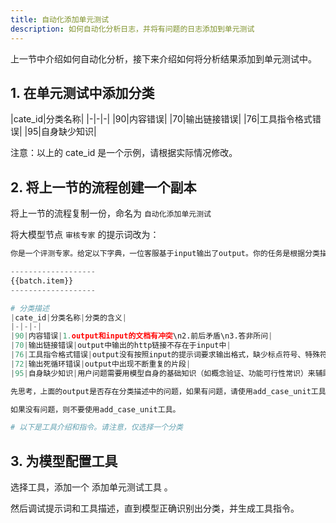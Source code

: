 ---
title: 自动化添加单元测试
description: 如何自动化分析日志，并将有问题的日志添加到单元测试
---

上一节中介绍如何自动化分析，接下来介绍如何将分析结果添加到单元测试中。

## 1. 在单元测试中添加分类
|cate_id|分类名称|
|-|-|-|
|90|内容错误|
|70|输出链接错误|
|76|工具指令格式错误|
|95|自身缺少知识|

注意：以上的 cate_id 是一个示例，请根据实际情况修改。


## 2. 将上一节的流程创建一个副本

将上一节的流程复制一份，命名为 `自动化添加单元测试`

将大模型节点 `审核专家` 的提示词改为：

```python
你是一个评测专家。给定以下字典，一位客服基于input输出了output。你的任务是根据分类描述，思考和判断output属于哪一种分类，最终进行分类、给出原因理由、将这些内容按照工具要求，输出工具指令。

-------------------
{{batch.item}}
-------------------

# 分类描述
|cate_id|分类名称|分类的含义|
|-|-|-|
|90|内容错误|1.output和input的文档有冲突\n2.前后矛盾\n3.答非所问|
|70|输出链接错误|output中输出的http链接不存在于input中|
|76|工具指令格式错误|output没有按照input的提示词要求输出格式，缺少标点符号、特殊符号|
|72|输出死循环错误|output中出现不断重复的片段|
|95|自身缺少知识|用户问题需要用模型自身的基础知识（如概念验证、功能可行性常识）来辅助解读知识库内容，但output没有使用此类知识来确认或完善回答，导致响应不精确或潜在误导；或output编造了错误自身知识；或因缺乏基础简称-全称映射知识被迫推测作答。具体包括：\n- ​​编造错误自身知识​​：output忽略提示词要求，编造了知识库未提及的内容。\n- ​​验证知识缺乏​​：output仅基于知识库内容作答，但未使用模型应有的基础常识（如技术兼容性确认、常见限制）来验证知识库信息的适用性，导致回答虽合理但不完整。\n- ​​被迫推测映射​​：因缺乏简称-全称等映射知识，被迫通过上下文推测作答。|

先思考，上面的output是否存在分类描述中的问题，如果有问题，请使用add_case_unit工具添加到单元测试。

如果没有问题，则不要使用add_case_unit工具。

# 以下是工具介绍和指令。请注意，仅选择一个分类
```

## 3. 为模型配置工具
选择工具，添加一个 添加单元测试工具 。

然后调试提示词和工具描述，直到模型正确识别出分类，并生成工具指令。
